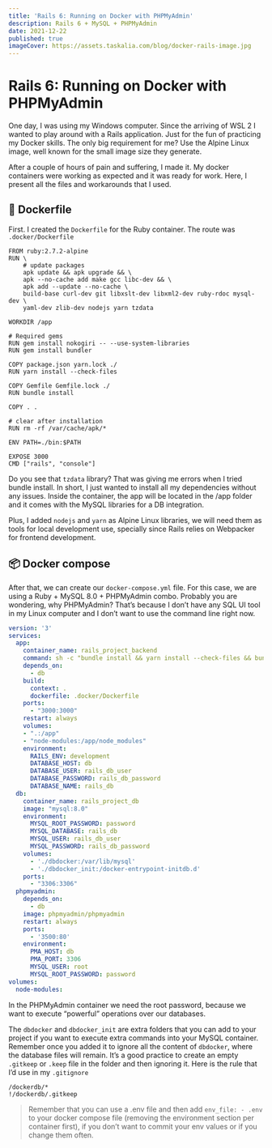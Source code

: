 ```yaml
---
title: 'Rails 6: Running on Docker with PHPMyAdmin'
description: Rails 6 + MySQL + PHPMyAdmin
date: 2021-12-22
published: true
imageCover: https://assets.taskalia.com/blog/docker-rails-image.jpg
---
```


# Rails 6: Running on Docker with PHPMyAdmin

One day, I was using my Windows computer. Since the arriving of WSL 2 I wanted to play around with a Rails application. Just for the fun of practicing my Docker skills. The only big requirement for me? Use the Alpine Linux image, well known for the small image size they generate.

After a couple of hours of pain and suffering, I made it. My docker containers were working as expected and it was ready for work. Here, I present all the files and workarounds that I used.

## 🐳 Dockerfile

First. I created the `Dockerfile` for the Ruby container. The route was `.docker/Dockerfile`

```docker
FROM ruby:2.7.2-alpine
RUN \
    # update packages
    apk update && apk upgrade && \
    apk --no-cache add make gcc libc-dev && \
    apk add --update --no-cache \
    build-base curl-dev git libxslt-dev libxml2-dev ruby-rdoc mysql-dev \
    yaml-dev zlib-dev nodejs yarn tzdata

WORKDIR /app

# Required gems
RUN gem install nokogiri -- --use-system-libraries
RUN gem install bundler

COPY package.json yarn.lock ./
RUN yarn install --check-files

COPY Gemfile Gemfile.lock ./
RUN bundle install

COPY . .

# clear after installation
RUN rm -rf /var/cache/apk/*

ENV PATH=./bin:$PATH

EXPOSE 3000
CMD ["rails", "console"]
```

Do you see that `tzdata` library? That was giving me errors when I tried bundle install. In short, I just wanted to install all my dependencies without any issues. Inside the container, the app will be located in the /app folder and it comes with the MySQL libraries for a DB integration.

Plus, I added `nodejs` and `yarn` as Alpine Linux libraries, we will need them as tools for local development use, specially since Rails relies on Webpacker for frontend development.

## 📦 Docker compose

After that, we can create our `docker-compose.yml` file. For this case, we are using a Ruby + MySQL 8.0 + PHPMyAdmin combo. Probably you are wondering, why PHPMyAdmin? That’s because I don’t have any SQL UI tool in my Linux computer and I don’t want to use the command line right now.

```yaml
version: '3'
services:
  app:
    container_name: rails_project_backend
    command: sh -c "bundle install && yarn install --check-files && bundle exec rails s -p 3000 -b '0.0.0.0'"
    depends_on:
      - db
    build:
      context: .
      dockerfile: .docker/Dockerfile
    ports:
      - "3000:3000"
    restart: always
    volumes:
    - ".:/app"
    - "node-modules:/app/node_modules"
    environment:
      RAILS_ENV: development
      DATABASE_HOST: db
      DATABASE_USER: rails_db_user
      DATABASE_PASSWORD: rails_db_password
	  DATABASE_NAME: rails_db
  db:
    container_name: rails_project_db
    image: "mysql:8.0"
    environment:
      MYSQL_ROOT_PASSWORD: password
      MYSQL_DATABASE: rails_db
      MYSQL_USER: rails_db_user
      MYSQL_PASSWORD: rails_db_password
    volumes:
      - './dbdocker:/var/lib/mysql'
      - './dbdocker_init:/docker-entrypoint-initdb.d'
    ports:
      - "3306:3306"
  phpmyadmin:
    depends_on:
      - db
    image: phpmyadmin/phpmyadmin
    restart: always
    ports:
      - '3500:80'
    environment:
      PMA_HOST: db
      PMA_PORT: 3306
      MYSQL_USER: root
      MYSQL_ROOT_PASSWORD: password
volumes:
  node-modules:
```

In the PHPMyAdmin container we need the root password, because we want to execute “powerful” operations over our databases.

The `dbdocker` and `dbdocker_init` are extra folders that you can add to your project if you want to execute extra commands into your MySQL container. Remember once you added it to ignore all the content of `dbdocker`, where the database files will remain. It’s a good practice to create an empty `.gitkeep` or `.keep` file in the folder and then ignoring it. Here is the rule that I’d use in my `.gitignore`

```ignore
/dockerdb/*
!/dockerdb/.gitkeep
```

> Remember that you can use a .env file and then add `env_file: - .env` to your docker compose file (removing the environment section per container first), if you don’t want to commit your env values or if you change them often.
